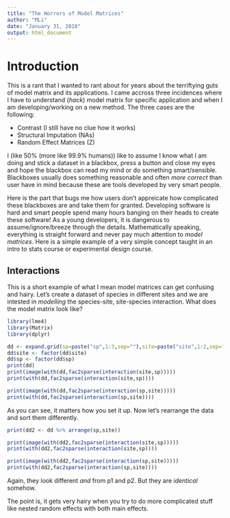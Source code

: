 ```yaml
---
title: "The Horrors of Model Matrices"
author: "MLi"
date: "January 31, 2018"
output: html_document
---
```


# Introduction

This is a rant that I wanted to rant about for years about the terriftying guts of model matrix and its applications. 
I came accross three incidences where I have to understand (_hack_) model matrix for specific application and when I am developing/working on a new method.
The three cases are the following:

- Contrast (I still have no clue how it works)
- Structural Imputation (NAs)
- Random Effect Matrices (Z)

I (like 50% (more like 99.9% humans)) like to assume I know what I am doing and stick a dataset in a blackbox, press a button and close my eyes and hope the blackbox can read my mind or do something smart/sensible. 
Blackboxes usually does something reasonable and often _more correct_ than user have in mind because these are tools developed by very smart people. 

Here is the part that bugs me how users don't appreicate how complicated these blackboxes are and take them for granted. 
Developing software is hard and smart people spend many hours banging on their heads to create these software!
As a young developers, it is dangerous to assume/ignore/breeze through the details.
Mathematically speaking, everything is straight forward and never pay much attention to _model matrices_. 
Here is a simple example of a very simple concept taught in an intro to stats course or experimental design course. 


## Interactions 

This is a short example of what I mean model matrices can get confusing and hairy.
Let's create a dataset of species in different sites and we are intested in _modelling_ the species-site, site-species interaction. 
What does the model matrix look like?



```r
library(lme4)
library(Matrix)
library(dplyr)
```

```r
dd <- expand.grid(sp=paste("sp",1:3,sep=""),site=paste("site",1:2,sep=""),rep=1)
dd$site <- factor(dd$site)
dd$sp <- factor(dd$sp)
print(dd)
print(image(with(dd,fac2sparse(interaction(site,sp)))))
print(with(dd,fac2sparse(interaction(site,sp))))

print(image(with(dd,fac2sparse(interaction(sp,site)))))
print(with(dd,fac2sparse(interaction(sp,site))))
```


As you can see, it matters how you set it up. 
Now let's rearrange the data and sort them differently.

```r
print(dd2 <- dd %>% arrange(sp,site))

print(image(with(dd2,fac2sparse(interaction(site,sp)))))
print(with(dd2,fac2sparse(interaction(site,sp))))

print(image(with(dd2,fac2sparse(interaction(sp,site)))))
print(with(dd2,fac2sparse(interaction(sp,site))))

```

Again, they look different _and_ from p1 and p2. 
But they are _identical_ somehow.

The point is, it gets very hairy when you try to do more complicated stuff like nested random effects with both main effects. 


